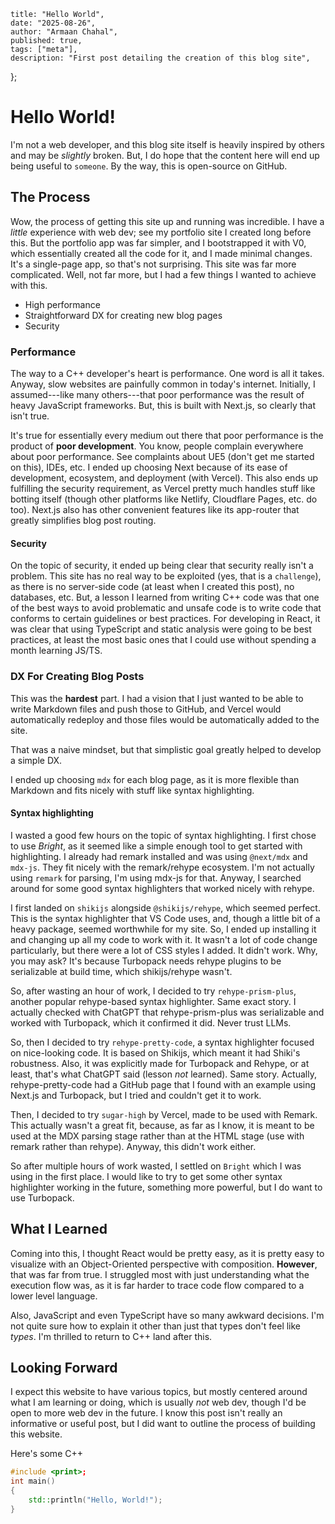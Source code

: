     title: "Hello World",
    date: "2025-08-26",
    author: "Armaan Chahal",
    published: true,
    tags: ["meta"],
    description: "First post detailing the creation of this blog site",
};


# Hello World!

I'm not a web developer, and this blog site itself is heavily inspired by others and may be _slightly_ broken.
But, I do hope that the content here will end up being useful to `someone`.
By the way, this is open-source on GitHub.

## The Process

Wow, the process of getting this site up and running was incredible. I have a _little_ experience with web dev; see my portfolio site I created long before this.
But the portfolio app was far simpler, and I bootstrapped it with V0, which essentially created all the code for it, and I made minimal changes. It's a single-page app, so that's not surprising.
This site was far more complicated. Well, not far more, but I had a few things I wanted to achieve with this.
- High performance
- Straightforward DX for creating new blog pages
- Security

### Performance

The way to a C++ developer's heart is performance. One word is all it takes. Anyway, slow websites are painfully common in today's internet.
Initially, I assumed---like many others---that poor performance was the result of heavy JavaScript frameworks.
But, this is built with Next.js, so clearly that isn't true. 

It's true for essentially every medium out there that poor performance is the product of **poor development**.
You know, people complain everywhere about poor performance. See complaints about UE5 (don't get me started on this), IDEs, etc.
I ended up choosing Next because of its ease of development, ecosystem, and deployment (with Vercel). This also ends up fulfilling the
security requirement, as Vercel pretty much handles stuff like botting itself (though other platforms like Netlify, Cloudflare Pages, etc. do too).
Next.js also has other convenient features like its app-router that greatly simplifies blog post routing.

#### Security

On the topic of security, it ended up being clear that security really isn't a problem. This site has no real way to be exploited (yes, that is a `challenge`),
as there is no server-side code (at least when I created this post), no databases, etc. But, a lesson I learned from writing C++ code was that one of the best ways to avoid
problematic and unsafe code is to write code that conforms to certain guidelines or best practices. For developing in React, it was clear that using TypeScript and
static analysis were going to be best practices, at least the most basic ones that I could use without spending a month learning JS/TS.

### DX For Creating Blog Posts

This was the **hardest** part.
I had a vision that I just wanted to be able to write Markdown files
and push those to GitHub, and Vercel would automatically redeploy and those
files would be automatically added to the site.

That was a naive mindset, but that simplistic goal greatly helped to develop a simple DX.

I ended up choosing `mdx` for each blog page, as it is more flexible than Markdown and fits nicely with stuff like syntax highlighting.

#### Syntax highlighting

I wasted a good few hours on the topic of syntax highlighting. I first chose to use _Bright_, as it seemed like a simple enough tool to get started with highlighting.
I already had remark installed and was using `@next/mdx` and `mdx-js`. They fit nicely with the remark/rehype ecosystem. I'm not actually using `remark` for parsing,
I'm using mdx-js for that. Anyway, I searched around for some good syntax highlighters that worked nicely with rehype.

I first landed on `shikijs` alongside `@shikijs/rehype`, which seemed perfect. This is the syntax highlighter that VS Code uses, and, though a little bit of a heavy package,
seemed worthwhile for my site. So, I ended up installing it and changing up all my code to work with it. It wasn't a lot of code change particularly, but there were a lot of
CSS styles I added. It didn't work. Why, you may ask? It's because Turbopack needs rehype plugins to be serializable at build time, which shikijs/rehype wasn't.

So, after wasting an hour of work, I decided to try `rehype-prism-plus`, another popular rehype-based syntax highlighter. Same exact story. I actually checked with ChatGPT
that rehype-prism-plus was serializable and worked with Turbopack, which it confirmed it did. Never trust LLMs.

So, then I decided to try `rehype-pretty-code`, a syntax highlighter focused on nice-looking code. It is based on Shikijs, which meant it had Shiki's robustness.
Also, it was explicitly made for Turbopack and Rehype, or at least, that's what ChatGPT said (lesson _not_ learned). Same story.
Actually, rehype-pretty-code had a GitHub page that I found with an example using Next.js and Turbopack, but I tried and couldn't get it to work.

Then, I decided to try `sugar-high` by Vercel, made to be used with Remark. This actually wasn't a great fit, because, as far as I know, it is meant to be used at the MDX parsing stage rather than
at the HTML stage (use with remark rather than rehype). Anyway, this didn't work either.

So after multiple hours of work wasted, I settled on `Bright` which I was using in the first place. I would like to try to get some other syntax highlighter working in the future,
something more powerful, but I do want to use Turbopack.

## What I Learned

Coming into this, I thought React would be pretty easy, as it is pretty easy to visualize with an Object-Oriented perspective with composition.
**However**, that was far from true. I struggled most with just understanding what the execution flow was, as it is far harder to trace code flow compared to a lower level language.


Also, JavaScript and even TypeScript have so many awkward decisions.
I'm not quite sure how to explain it other than just that types don't feel like _types_.
I'm thrilled to return to C++ land after this.

## Looking Forward

I expect this website to have various topics, but mostly centered around what I am learning or doing, which is usually _not_ web dev, though I'd be open to more web dev in the future.
I know this post isn't really an informative or useful post, but I did want to outline the process of building this website.



Here's some C++
```c++
#include <print>;
int main()
{
    std::println("Hello, World!");
}
```

<Giscus className="mt-16 border-t border-gray-600/25 pt-8"/>
